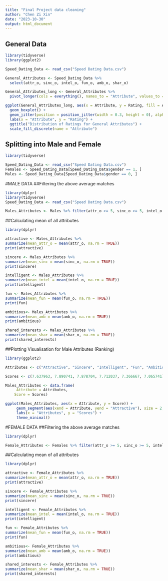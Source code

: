 ```yaml
---
title: "Final Project data cleaning"
author: "Chen Zi Xin"
date: "2023-10-30"
output: html_document
---
```


## General Data
```r
library(tidyverse)
library(ggplot2)

Speed_Dating_Data <- read_csv("Speed Dating Data.csv")

General_Attributes <- Speed_Dating_Data %>% 
  select(attr_o, sinc_o, intel_o, fun_o, amb_o, shar_o)

General_Attributes_long <- General_Attributes %>%
  pivot_longer(cols = everything(), names_to = "Attribute", values_to = "Rating")

ggplot(General_Attributes_long, aes(x = Attribute, y = Rating, fill = Attribute)) +
  geom_boxplot() +
  geom_jitter(position = position_jitter(width = 0.3, height = 0), alpha = 0.5) +
  labs(x = "Attribute", y = "Rating") +
  ggtitle("Distribution of Ratings for General Attributes") +
  scale_fill_discrete(name = "Attribute")
```

## Splitting into Male and Female 

```r
library(tidyverse)

Speed_Dating_Data <- read_csv("Speed Dating Data.csv")
Females <- Speed_Dating_Data[Speed_Dating_Data$gender == 1, ]
Males <- Speed_Dating_Data[Speed_Dating_Data$gender == 0, ]
```

#MALE DATA 
##Filtering the above average matches 
```r
library(dplyr)
library(tidyverse)
Speed_Dating_Data <- read_csv("Speed Dating Data.csv")

Males_Attributes <- Males %>% filter(attr_o >= 5, sinc_o >= 5, intel_o >= 5, fun_o >= 5, amb_o >= 5, shar_o >= 5) %>% filter(match ==1) %>% select(attr_o,sinc_o,intel_o,fun_o,amb_o,shar_o)

```

##Calculating mean of all attributes
```r
library(dplyr)

attractive <- Males_Attributes %>% 
summarize(mean_attr_o = mean(attr_o, na.rm = TRUE))
print(attractive)

sincere <- Males_Attributes %>% 
summarize(mean_sinc = mean(sinc_o, na.rm = TRUE))
print(sincere)

intelligent <- Males_Attributes %>% 
summarize(mean_intel = mean(intel_o, na.rm = TRUE))
print(intelligent)

fun <- Males_Attributes %>% 
summarize(mean_fun = mean(fun_o, na.rm = TRUE))
print(fun)

ambitious<- Males_Attributes %>% 
summarize(mean_amb = mean(amb_o, na.rm = TRUE))
print(ambitious)

shared_interests <- Males_Attributes %>% 
summarize(mean_shar = mean(shar_o, na.rm = TRUE))
print(shared_interests)
```

##Plotting Visualisation for Male Attributes (Ranking)

```r
library(ggplot2)

Attributes <- c("Attractive", "Sincere", "Intelligent", "Fun", "Ambitious", "Shared Interests")

Scores <- c(7.637963, 7.890741, 7.878704, 7.712037, 7.366667, 7.065741)

Males_Attributes <- data.frame(
     Attribute = Attributes,
    Score = Scores)

ggplot(Males_Attributes, aes(x = Attribute, y = Score)) +
     geom_segment(aes(xend = Attribute, yend = "Attractive"), size = 2, lineend = "round") +
     labs(x = "Attributes", y = "Scores") +
     theme_minimal()
```

#FEMALE DATA 
##Filtering the above average matches 
```r
library(dplyr)

Female_Attributes <- Females %>% filter(attr_o >= 5, sinc_o >= 5, intel_o >= 5, fun_o >= 5, amb_o >= 5, shar_o >= 5) %>% filter(match ==1) %>% select(attr_o,sinc_o,intel_o,fun_o,amb_o,shar_o)

```

##Calculating mean of all attributes
```r
library(dplyr)

attractive <- Female_Attributes %>% 
summarize(mean_attr_o = mean(attr_o, na.rm = TRUE))
print(attractive)

sincere <- Female_Attributes %>% 
summarize(mean_sinc = mean(sinc_o, na.rm = TRUE))
print(sincere)

intelligent <- Female_Attributes %>% 
summarize(mean_intel = mean(intel_o, na.rm = TRUE))
print(intelligent)

fun <- Female_Attributes %>% 
summarize(mean_fun = mean(fun_o, na.rm = TRUE))
print(fun)

ambitious<- Female_Attributes %>% 
summarize(mean_amb = mean(amb_o, na.rm = TRUE))
print(ambitious)

shared_interests <- Female_Attributes %>% 
summarize(mean_shar = mean(shar_o, na.rm = TRUE))
print(shared_interests)
```